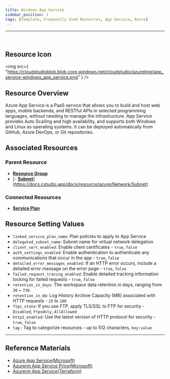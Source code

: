 ```yaml
---
title: Windows App Service
sidebar_position: 1
tags: [Template, Frequently Used Resources, App Service, Azure]
---
```


<hr />
<br />

## Resource Icon

<img
    src={
        "https://cloudstudioblob.blob.core.windows.net/cloudstudio/azureImg/app_service-windows_app_service.png"
    }
/>

## Resource Overview

Azure App Service is a PaaS service that allows you to build and host web apps, mobile backends, and RESTful APIs in selected programming languages, without needing to manage the infrastructure. App Service provides Auto Scailing and high availability, and supports both Windows and Linux as operating systems. 
It can be deployed automatically from GitHub, Azure DevOps, or Git repositories.

## Associated Resources

### Parent Resource

-   [**Resource Group**](https://docs.cstudio.app/docs/resource/azure/Base/ResourceGroup)
-   [- [**Subnet**](https://docs.cstudio.app/docs/resource/azure/Network/Subnet)](https://docs.cstudio.app/docs/resource/azure/Network/Subnet)

### Connected Resources

-   [**Service Plan**](https://docs.cstudio.app/docs/resource/azure/AppService/ServicePlan)

## Resource Setting Values

-   `linked_service_plan_name`: Plan policies to apply to App Service
-   `delegated_subnet_name`: Subnet name for virtual network delegation
-   `client_cert_enabled`: Enable client certificates - `true`, `false`
-   `auth_settings_enabled`: Enable authentication to authenticate any communications that occur in the app - `true`, `false`
-   `detailed_error_messages_enabled`: If an HTTP error occurs, include a detailed error message on the error page - `true`, `false`
-   `failed_request_tracing_enabled`: Enable detailed tracking information locking for failed requests - `true`, `false`
-   `retention_in_days`: The workspace data retention in days, ranging from `30` ~ `730`.
-   `retention_in_mb`: Log History Archive Capacity (MB) associated with HTTP requests - `25` to `100`
-   `ftps_state`: If you use FTP, apply TLS/SSL to FTP for security - `Disabled`, `FtpsOnly`, `AllAllowed`
-   `http2_enabled`: Use the latest version of HTTP protocol for security - `true`, `false`
-   `tag` : Tag to categorize resources - up to 512 characters, `key:value`

---

## Reference Materials

-   [Azure App Service(Microsoft)](https://learn.microsoft.com/ko-kr/azure/app-service/overview)
-   [Azurerm App Service Price(Microsoft)](https://azure.microsoft.com/ko-kr/pricing/details/app-service/windows/)
-   [Azurerm App Service(Terraform)](https://registry.terraform.io/providers/hashicorp/azurerm/latest/docs/resources/app_service)
